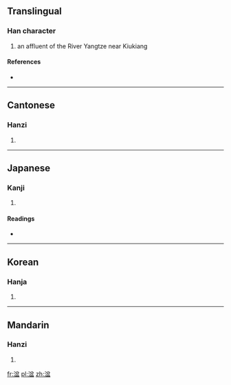 ==Translingual==

===Han character===
{{Han char|rn=85|rad=水|as=09|sn=12|four=3811<sub>7</sub>|canj=水金尸廿 (ECST)}}

# an affluent of the River Yangtze near Kiukiang

====References====
* {{Han ref|kx=0636.320|dkj=17832|dj=1044.020|hdz=31682.060|uh=6E53|ud=28243|bh=DA4B|bd=55883}}

----

==Cantonese==

===Hanzi===
{{yue-hanzi|jyut=|y=pun4}}

# {{defn|Cantonese|sort=水09}}

----

==Japanese==

===Kanji===
{{ja-kanji|grade=|rs=水09}}

# {{defn|Japanese|sort=水09}}

====Readings====
* {{ja-readings|on=[[ほん]] (hon), [[ふん]] (fun), [[ぼん]] (bon)|kun=[[あふれる]] (afureru)}}

----

==Korean==

===Hanja===
{{ko-hanja|hangeul=분|eumhun=|rv=bun|mr=pun|y=pun}}

# {{defn|Korean|sort=水09}}

----

==Mandarin==

===Hanzi===
{{cmn-hanzi|pin=[[pén]] ([[pen2]])|wg=p'en<sup>2</sup>}}

# {{defn|Mandarin|sort=水09}}

[[fr:湓]]
[[pl:湓]]
[[zh:湓]]